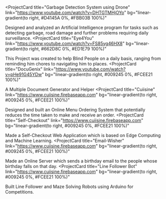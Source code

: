 <ProjectCard
  title="Garbage Detection System using Drone"
  link="https://www.youtube.com/watch?v=DHTGTMHjOYo"
  bg="linear-gradient(to right, #D4145A 0%, #FBB03B 100%)"
>
  Designed and analyzed an Artificial Intelligence program for tasks such as detecting garbage, road damage and further problems requiring daily surveillance.
</ProjectCard>
<ProjectCard
  title="Eye4You"
  link="https://www.youtube.com/watch?v=FS85vg46HX8"
  bg="linear-gradient(to right, #662D8C 0%, #ED1E79 100%)"
>
  This Project was created to help Blind People on a daily basis, ranging from reminding him chores to navigating him to places.
</ProjectCard>
<ProjectCard
  title="DocuGenix"
  link="https://www.youtube.com/watch?v=pHe91G45YDw"
  bg="linear-gradient(to right, #009245 0%, #FCEE21 100%)"
>
  A Multiple Document Generator and Helper
</ProjectCard>
<ProjectCard
  title="Cuiisine"
  link="https://www.cuiisine.firebaseapp.com"
  bg="linear-gradient(to right, #009245 0%, #FCEE21 100%)"
>
  Designed and built an Online Menu Ordering System that potentially reduces the time taken to make and receive an order.
</ProjectCard>
<ProjectCard
  title="Self-Checkout"
  link="https://www.cuiisine.firebaseapp.com"
  bg="linear-gradient(to right, #009245 0%, #FCEE21 100%)"
>
  Made a Self-Checkout Web Application which is based on Edge Computing and Machine Learning.
</ProjectCard>
<ProjectCard
  title="Email-Wisher"
  link="https://www.cuiisine.firebaseapp.com"
  bg="linear-gradient(to right, #009245 0%, #FCEE21 100%)"
>
  Made an Online Server which sends a birthday email to the people whose birthday falls on that day.
</ProjectCard>
<ProjectCard
  title="Line Follower Bot"
  link="https://www.cuiisine.firebaseapp.com"
  bg="linear-gradient(to right, #009245 0%, #FCEE21 100%)"
>
  Built Line Follower and Maze Solving Robots using Arduino for Competitions.
</ProjectCard>